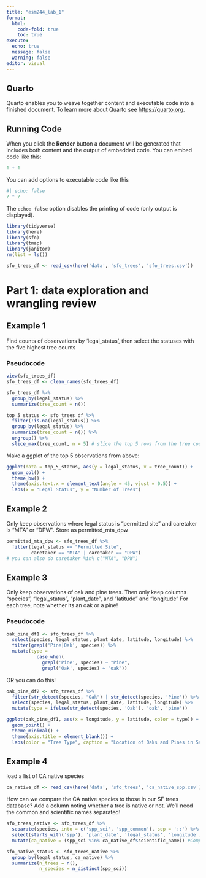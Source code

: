 ```yaml
---
title: "esm244_lab_1"
format: 
  html:
    code-fold: true
    toc: true
execute: 
  echo: true
  message: false
  warning: false
editor: visual
---
```


## Quarto

Quarto enables you to weave together content and executable code into a finished document. To learn more about Quarto see <https://quarto.org>.

## Running Code

When you click the **Render** button a document will be generated that includes both content and the output of embedded code. You can embed code like this:

```r
1 + 1
```

You can add options to executable code like this

```r
#| echo: false
2 * 2
```

The `echo: false` option disables the printing of code (only output is displayed).

```r
library(tidyverse)
library(here)
library(sfo)
library(tmap)
library(janitor)
rm(list = ls())
```

```r
sfo_trees_df <- read_csv(here('data', 'sfo_trees', 'sfo_trees.csv'))
```

# Part 1: data exploration and wrangling review

## Example 1

Find counts of observations by 'legal_status', then select the statuses with the five highest tree counts

### Pseudocode

```r
view(sfo_trees_df)
sfo_trees_df <- clean_names(sfo_trees_df)
```

```r
sfo_trees_df %>% 
  group_by(legal_status) %>% 
  summarize(tree_count = n())

top_5_status <- sfo_trees_df %>% 
  filter(!is.na(legal_status)) %>% 
  group_by(legal_status) %>% 
  summarize(tree_count = n()) %>% 
  ungroup() %>% 
  slice_max(tree_count, n = 5) # slice the top 5 rows from the tree count columnn
```

Make a ggplot of the top 5 observations from above:

```r
ggplot(data = top_5_status, aes(y = legal_status, x = tree_count)) + 
  geom_col() + 
  theme_bw() + 
  theme(axis.text.x = element_text(angle = 45, vjust = 0.5)) + 
  labs(x = "Legal Status", y = "Number of Trees")
```

## Example 2

Only keep observations where legal status is "permitted site" and caretaker is "MTA" or "DPW". Store as permitted_mta_dpw

```r
permitted_mta_dpw <- sfo_trees_df %>% 
  filter(legal_status == "Permitted Site",
         caretaker == "MTA" | caretaker == "DPW") 
# you can also do caretaker %in% c("MTA", "DPW")
```

## Example 3

Only keep observations of oak and pine trees. Then only keep columns "species", "legal_status", "plant_date", and "latitude" and "longitude" For each tree, note whether its an oak or a pine!

### Pseudocode

```r
oak_pine_df1 <- sfo_trees_df %>% 
  select(species, legal_status, plant_date, latitude, longitude) %>% 
  filter(grepl('Pine|Oak', species)) %>% 
  mutate(type = 
           case_when(
             grepl('Pine', species) ~ "Pine",
             grepl('Oak', species) ~ "oak"))
```

OR you can do this!

```r
oak_pine_df2 <- sfo_trees_df %>% 
  filter(str_detect(species, "Oak") | str_detect(species, 'Pine')) %>% 
  select(species, legal_status, plant_date, latitude, longitude) %>% 
  mutate(type = ifelse(str_detect(species, 'Oak'), 'oak', 'pine'))
```

```r
ggplot(oak_pine_df1, aes(x = longitude, y = latitude, color = type)) + 
  geom_point() + 
  theme_minimal() + 
  theme(axis.title = element_blank()) + 
  labs(color = "Tree Type", caption = "Location of Oaks and Pines in San Francisco")
```

## Example 4

load a list of CA native species

```r
ca_native_df <- read_csv(here('data', 'sfo_trees', 'ca_native_spp.csv'))
```

How can we compare the CA native species to those in our SF trees database? Add a column noting whether a tree is native or not. We'll need the common and scientific names separated!

```r
sfo_trees_native <- sfo_trees_df %>% 
  separate(species, into = c('spp_sci', 'spp_common'), sep = '::') %>% 
  select(starts_with('spp'), 'plant_date', 'legal_status', 'longitude', 'latitude') %>% 
  mutate(ca_native = (spp_sci %in% ca_native_df$scientific_name)) #Comparing native trees database to our database by the scientific name

sfo_native_status <- sfo_trees_native %>% 
  group_by(legal_status, ca_native) %>% 
  summarize(n_trees = n(),
            n_species = n_distinct(spp_sci))
```
